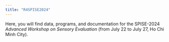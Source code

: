 ```yaml
---
title: "R4SPISE2024"
---
```


Here, you will find data, programs, and documentation for the SPISE-2024 *Advanced Workshop on Sensory Evaluation* (from July 22 to July 27, Ho Chi Minh City).

